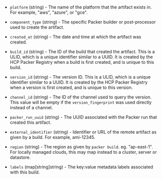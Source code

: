 <!-- Code generated from the comments of the DatasourceOutput struct in datasource/hcp-packer-artifact/data.go; DO NOT EDIT MANUALLY -->

- `platform` (string) - The name of the platform that the artifact exists in.
  For example, "aws", "azure", or "gce".

- `component_type` (string) - The specific Packer builder or post-processor used to create the artifact.

- `created_at` (string) - The date and time at which the artifact was created.

- `build_id` (string) - The ID of the build that created the artifact. This is a ULID, which is a
  unique identifier similar to a UUID. It is created by the HCP Packer
  Registry when a build is first created, and is unique to this build.

- `version_id` (string) - The version ID. This is a ULID, which is a unique identifier similar
  to a UUID. It is created by the HCP Packer Registry when a version is
  first created, and is unique to this version.

- `channel_id` (string) - The ID of the channel used to query the version. This value will be empty if the `version_fingerprint` was used
  directly instead of a channel.

- `packer_run_uuid` (string) - The UUID associated with the Packer run that created this artifact.

- `external_identifier` (string) - Identifier or URL of the remote artifact as given by a build.
  For example, ami-12345.

- `region` (string) - The region as given by `packer build`. eg. "ap-east-1".
  For locally managed clouds, this may map instead to a cluster, server or datastore.

- `labels` (map[string]string) - The key:value metadata labels associated with this build.

<!-- End of code generated from the comments of the DatasourceOutput struct in datasource/hcp-packer-artifact/data.go; -->
